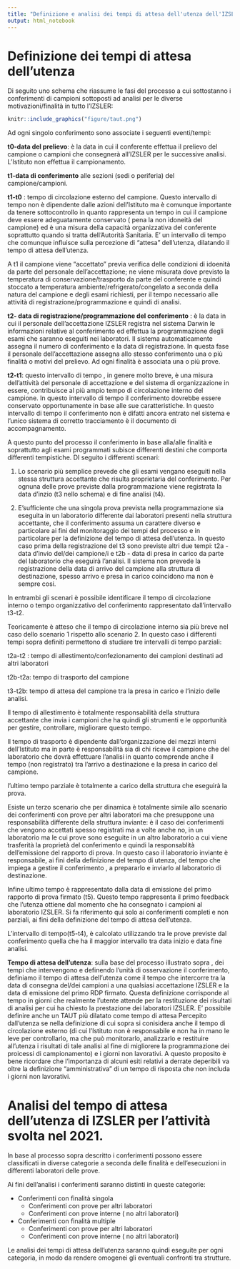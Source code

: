 ```yaml
---
title: "Definizione e analisi dei tempi di attesa dell'utenza dell'IZSLER"
output: html_notebook
---
```


# Definizione dei tempi di attesa dell'utenza

Di seguito uno schema che riassume le fasi del processo a cui sottostanno i conferimenti di campioni sottoposti ad analisi per le diverse motivazioni/finalità in tutto l'IZSLER:

 
```r
knitr::include_graphics("figure/taut.png")
```

Ad ogni singolo conferimento sono associate i seguenti eventi/tempi:

**t0-data del prelievo**: è la data in cui il conferente effettua il prelievo del campione o campioni che consegnerà all'IZSLER per le successive analisi. L'Istituto non effettua il campionamento. 

**t1-data di conferimento** alle sezioni (sedi o periferia) del campione/campioni. 

**t1-t0** : tempo di circolazione esterno del campione. Questo intervallo di tempo non è dipendente dalle azioni dell'Istituto ma è comunque importante da tenere sottocontrollo in quanto rappresenta un tempo in cui il campione deve essere adeguatamente conservato ( pena la non idoneità del campione) ed è una misura della capacità organizzativa del conferente soprattutto quando si tratta dell'Autorità Sanitaria.  E' un intervallo di tempo che comunque influisce sulla percezione di "attesa" dell'utenza, dilatando il tempo di attesa dell'utenza.

A t1 il campione viene "accettato" previa verifica delle condizioni di idoenità da parte del personale dell'accettazione; ne viene misurata dove previsto la temperatura di conservazione/trasporto da parte del conferente e quindi stoccato a temperatura ambiente/refrigerato/congelato a seconda della natura del campione e degli esami richiesti, per il tempo necessario alle attività di registrazione/programmazione e quindi di analisi.

**t2- data di registrazione/programmazione del conferimento** :  è la data in cui il personale dell'accettazione IZSLER registra nel sistema Darwin le informazioni relative al conferimento ed effettua la programmazione degli esami che saranno eseguiti nei laboratori. Il sistema automaticamente assegna il numero di conferimento e la data di registrazione. In questa fase il personale dell'accettazione assegna allo stesso conferimento una o più finalità o motivi del prelievo. Ad ogni finalità è associata una o più prove. 

**t2-t1**: questo intervallo di tempo , in genere molto breve, è una misura dell'attività del personale di accettazione e del sistema di organizzazione in essere, contribuisce al più ampio tempo di circolazione interno del campione. In questo intervallo di tempo il conferimento dovrebbe essere conservato opportunamente in base alle sue caratteristiche. In questo intervallo di tempo il conferimento non è difatti ancora entrato nel sistema e l'unico sistema di corretto tracciamento è il documento di accompagnamento.

A questo punto del processo il conferimento in base alla/alle finalità e soprattutto agli esami programmati subisce differenti destini che comporta differenti tempistiche. DI seguito i differenti scenari:

1. Lo scenario più semplice prevede che gli esami vengano eseguiti nella stessa struttura accettante che risulta proprietaria del conferimento. Per ognuna delle  prove previste dalla programmazione viene registrata la data d'inzio (t3 nello schema) e di fine analisi (t4). 

2. E'sufficiente che una singola prova prevista nella programmazione   sia eseguita in un laboratorio differente dai laboratori presenti nella struttura accettante, che il conferimento assuma un carattere diverso e particolare ai fini del monitoraggio dei tempi del processo e in particolare per la definizione del tempo di attesa dell'utenza. 
In questo caso prima della registrazione del t3 sono previste altri due tempi: 
t2a - data d'invio del/dei campione/i  e t2b - data di presa in carico da parte del laboratorio che eseguirà l'analisi. Il sistema non prevede la registrazione della data di arrivo del campione alla struttura di destinazione, spesso arrivo e presa in carico coincidono ma non è sempre cosi. 


In entrambi gli scenari è possibile identificare il tempo di circolazione interno o tempo organizzativo del conferimento rappresentato dall'intervallo t3-t2. 

Teoricamente è atteso che il tempo di circolazione interno sia più breve nel caso dello scenario 1 rispetto allo scenario 2. In questo caso i differenti tempi sopra definiti permettono di studiare tre intervalli di tempo parziali: 

t2a-t2 : tempo di allestimento/confezionamento dei campioni destinati ad altri laboratori

t2b-t2a: tempo di trasporto del campione

t3-t2b: tempo di attesa del campione tra la presa in carico e l'inizio delle analisi. 


Il tempo di allestimento è totalmente responsabilità della struttura accettante che invia i campioni che ha quindi gli strumenti e le opportunità per gestire, controllare, migliorare questo tempo.

Il tempo di trasporto è dipendente dall'organizzazione dei mezzi interni dell'Istituto ma in parte è responsabilità sia di chi riceve il campione che del laboratorio che dovrà effettuare l'analisi in quanto comprende anche il tempo (non registrato) tra l'arrivo a destinazione e la presa in carico del campione.

l'ultimo tempo parziale è totalmente a carico della struttura che eseguirà la prova.


Esiste un terzo scenario che per dinamica è totalmente simile allo scenario dei conferimenti con prove per altri laboratori ma che presuppone una responsabilità differente della struttura inviante: è il caso dei conferimenti che vengono accettati spesso registrati ma a volte anche no, in un laboratorio ma le cui prove sono eseguite in un altro laboratorio a cui viene trasferità la proprietà del conferimento e quindi la responsablità dell'emissione del rapporto di prova. In questo caso il laboratorio inviante è responsabile, ai fini della definizione del tempo di utenza, del tempo che impiega a gestire il conferimento , a prepararlo e inviarlo al laboratorio di destinazione.


Infine ultimo tempo è rappresentato dalla data di emissione del primo rapporto di prova firmato (t5). Questo tempo rappresenta il primo feedback che l'utenza ottiene dal momento che ha consegnato i campioni al laboratorio IZSLER. Si fa riferimento qui solo ai conferimenti completi e non parziali, ai fini della definizione del tempo di attesa dell'utenza. 

L'intervallo di tempo(t5-t4), è calcolato utilizzando tra le prove previste dal conferimento quella che ha il maggior intervallo tra data inizio e data fine analisi. 


**Tempo di attesa dell'utenza**: sulla base del processo illustrato sopra , dei tempi che intervengono e definendo l'unità di osservazione il conferimento,  definiamo il tempo di attesa dell'utenza come il tempo che intercorre tra la data di consegna del/dei campioni a una qualsiasi accettazione IZSLER e la data di emissione del primo RDP firmato. 
Questa definizione corrisponde al tempo in giorni che realmente l'utente attende per la restituzione dei risultati di analisi per cui ha chiesto la prestazione dei laboratori IZSLER. 
E' possibile definire anche un TAUT più dilatato come tempo di attesa Percepito dall'utenza se nella definizione di cui sopra si conisidera anche il tempo di circolazione esterno (di cui l'Istituto non è responsabile e non ha in mano le leve per controllarlo, ma che può monitorarlo, analizzarlo e restituire all'utenza i risultati di tale analisi al fine di migliorere la programmazione dei proicessi di campionamento) e i giorni non lavorativi. A questo proposito è bene ricordare che l'importanza di alcuni esiti relativi a derrate deperibili va oltre la definizione "amministrativa" di un tempo di risposta che non includa i giorni non lavorativi.


# Analisi del tempo di attesa dell'utenza di IZSLER per l'attività svolta nel 2021. 

In base al processo sopra descritto i conferimenti possono essere classificati in diverse categorie a seconda delle finalità e dell'esecuzioni in differenti laboratori delle prove.

Ai fini dell'analisi i conferimenti saranno distinti in queste categorie:

- Conferimenti con finalità singola
  - Conferimenti con prove per altri laboratori
  - Conferimenti con prove interne ( no altri laboratori)

- Conferimenti con finalità multiple
  - Conferimenti con prove per altri laboratori
  - Conferimenti con prove interne ( no altri laboratori)
  
Le analisi dei tempi di attesa dell'utenza saranno quindi eseguite per ogni categoria, in modo da rendere omogenei gli eventuali confronti tra strutture.


  





 



 